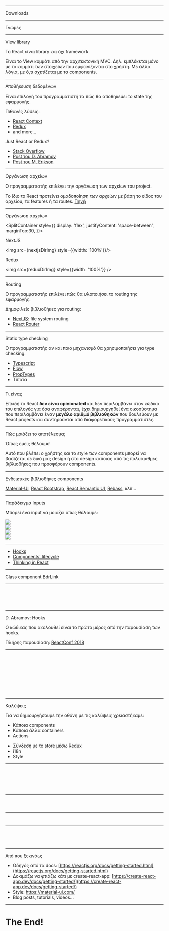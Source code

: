 





<Head>
  <title>React και BDR</title>
</Head>

<OpeningSlide
  title="Εισαγωγικές πληροφορίες για το React"
/>

<BackgroundBubbles />

---

<SlideHeadline sectionTitle='Τάσεις'>Downloads</SlideHeadline>


<Website resetStyles={true} title=' 🖥  NPM trends'>

<LargeImage src={downloadsImg} noShadow />
<Credit credit="React vs Vue vs Angular vs jQuery"
creditLink="https://www.npmtrends.com/react-vs-vue-vs-angular-vs-jquery" />

</Website>

---

<SlideHeadline sectionTitle='Τάσεις'>Γνώμες</SlideHeadline>

<Website resetStyles={true} title=' 🖥  Opinions 2019'>

<LargeImage src={usageImg} noShadow />
<Credit credit="State of JS 2019" creditLink="https://2019.stateofjs.com/front-end-frameworks/" />

</Website>

---

<SlideHeadline separateLine sectionTitle='Γιατί δεν είναι framework;'>View library</SlideHeadline>

Το React είναι library και όχι framework.

Είναι το View κομμάτι από την αρχιτεκτονική MVC. Δηλ. εμπλέκεται μόνο με το
κομμάτι των στοιχείων που εμφανίζονται στο χρήστη. Με άλλα λόγια, με ό,τι
σχετίζεται με τα components.

---

<SlideHeadline separateLine sectionTitle='Γιατί δεν είναι framework;'>Αποθήκευση δεδομένων</SlideHeadline>

Είναι επιλογή του προγραμματιστή το πώς θα αποθηκεύει το state της εφαρμογής.

<SplitContainer>

<Part percentageWidth='50%'>

Πιθανές λύσεις:
- [React Context](https://reactjs.org/docs/context.html)
- [Redux](https://redux.js.org/tutorials/essentials/part-1-overview-concepts)
- and more...

</Part>

<Part percentageWidth='50%'>

Just React or Redux?

- [Stack Overflow](https://stackoverflow.com/questions/49568073/react-context-vs-react-redux-when-should-i-use-each-one)
- [Post του D.
  Abramov](https://medium.com/@dan_abramov/you-might-not-need-redux-be46360cf367)
- [Post του M.
  Erikson](https://blog.isquaredsoftware.com/2018/03/redux-not-dead-yet/)

</Part>

</SplitContainer>

---

<SlideHeadline separateLine sectionTitle='Γιατί δεν είναι framework;'>Οργάνωση
αρχείων</SlideHeadline>

Ο προγραμματιστής επιλέγει την οργάνωση των αρχείων του project.

Το ίδιο το React προτείνει ομαδοποίηση των αρχείων με βάση το είδος του αρχείου,
τα features ή τα routes.  [Πηγή](https://reactjs.org/docs/faq-structure.html)

---

<SlideHeadline separateLine sectionTitle='Γιατί δεν είναι framework;'>Οργάνωση
αρχείων</SlideHeadline>

<SplitContainer style={{
  display: 'flex',
  justifyContent: 'space-between',
  marginTop:30,
}}>

<Part percentageWidth="45%">


NextJS

<img src={nextjsDirImg} style={{width: '100%'}}/>


</Part>

<Part percentageWidth="45%">

Redux

<img src={reduxDirImg}  style={{width: '100%'}} />


</Part>

</SplitContainer>

---

<SlideHeadline separateLine sectionTitle='Γιατί δεν είναι framework;'>Routing</SlideHeadline>

Ο προγραμματιστής επιλέγει πώς θα υλοποιήσει το routing της εφαρμογής.

Δημοφιλείς βιβλιοθήκες για routing:

- [NextJS](https://nextjs.org/): file system routing
- [React Router](https://reactrouter.com/web/guides/quick-start)

---

<SlideHeadline separateLine sectionTitle='Γιατί δεν είναι framework;'>Static
type checking</SlideHeadline>

Ο προγραμματιστής αν και ποιο μηχανισμό θα χρησιμοποιήσει για type checking.

- [Typescript](https://www.typescriptlang.org/)
- [Flow](https://flow.org/)
- [PropTypes](https://github.com/facebook/prop-types)
- Τίποτα

---

<SlideHeadline separateLine sectionTitle='React ecosystem'>Τι είναι;</SlideHeadline>

Επειδή το React **δεν είναι opinionated** και δεν περιλαμβάνει στον κώδικα του
επιλογές για όσα αναφέρονται, έχει δημιουργηθεί ένα οικοσύστημα που περιλαμβάνει
έναν **μεγάλο αριθμό βιβλιοθηκών** που δουλεύουν με React projects και συντηρούνται
από διαφορετικούς προγραμματιστές.

---

<SlideHeadline separateLine sectionTitle='React ecosystem'>Πώς μοιάζει το
αποτέλεσμα;</SlideHeadline>

Όπως εμείς θέλουμε!

Αυτό που βλέπει ο χρήστης και το style των components μπορεί να βασίζεται σε
δικό μας design ή στο design κάποιας από τις πολυάριθμες βιβλιοθήκες που
προσφέρουν components.

---

<SlideHeadline separateLine sectionTitle='React ecosystem'>Ενδεικτικές
βιβλιοθήκες components</SlideHeadline>

[Material-UI](https://material-ui.com/), [React
Bootstrap](https://react-bootstrap.github.io/), [React Semantic
UI](https://react.semantic-ui.com/elements/divider/),
[Rebass](https://rebassjs.org/), κλπ...

---

<SlideHeadline separateLine sectionTitle='React ecosystem'>Παράδειγμα Inputs</SlideHeadline>

Μπορεί ένα input να μοιάζει όπως θέλουμε:

<div style={{ width: '100%', display: 'flex', justifyContent: 'space-between',
flexWrap: 'wrap'}}>
<div style={{width: 300}}>
<img src={input1Img} style={{ width: '100%', margin: 6}}/>
</div>
<div style={{width: 600}}>
<img src={input4Img} style={{ width: '100%', margin: 6}}/>
<div style={{width: 300}}>
<img src={input2Img} style={{ width: '100%', margin: 6}}/>
</div>
<div style={{width: 300}}>
<img src={input3Img} style={{ width: '100%', margin: 6}}/>
</div>
</div>

</div>

---

<SlideHeadline separateLine sectionTitle='Σημαντικά για κατανόηση'></SlideHeadline>

- [Hooks](https://reactjs.org/docs/hooks-intro.html)
- [Components' lifecycle](https://reactjs.org/docs/state-and-lifecycle.html)
- [Thinking in React](https://reactjs.org/docs/thinking-in-react.html)

---

<SlideHeadline separateLine sectionTitle='Παραδείγματα με κώδικα'>Class
component BdrLink</SlideHeadline>

---

<CodeSlide>
<CodeSurferColumns>

<Step>

```jsx showNumbers file=./code_examples/BdrLink1.js
```
</Step>

<Step>

```jsx showNumbers 6,8,15,34 file=./code_examples/BdrLink1.1.js
```

</Step>

<Step>

```jsx showNumbers 13,21 file=./code_examples/BdrLink1.1.js
```

</Step>

<Step>

```jsx showNumbers 16,20,30:32 file=./code_examples/BdrLink1.1.js
```

</Step>

<Step>

```jsx showNumbers 1,7:11,13,20 file=./code_examples/BdrLink2.js
```

</Step>

</CodeSurferColumns>
</CodeSlide>

---

<SlideHeadline separateLine sectionTitle='Παραδείγματα με κώδικα'>D. Abramov:
Hooks</SlideHeadline>

Ο κώδικας που ακολουθεί είναι το πρώτο μέρος από την παρουσίαση των hooks.

Πλήρης παρουσίαση: [ReactConf 2018](https://www.youtube.com/watch?v=dpw9EHDh2bM&feature=youtu.be&t=1051&ab_channel=ReactConf)

---

<CodeSurferColumns>

<Step>

```jsx showNumbers file=./code_examples/greeting.class.1.3.js title="Before Hooks" subtitle="A class component with state"
```

```jsx showNumbers file=./code_examples/greeting.hooks.1.4.js title="After Hooks" subtitle="A function component with state"
```

</Step>

<Step>

```jsx showNumbers 4,5,15,19 file=./code_examples/greeting.class.1.3.js title="Before Hooks" subtitle="A class component with state"
```

```jsx showNumbers 4,7,11 file=./code_examples/greeting.hooks.1.4.js title="After Hooks" subtitle="A function component with state"
```

</Step>

<Step>

```jsx showNumbers 5,7:9,13 file=./code_examples/greeting.class.1.3.js title="Before Hooks" subtitle="state has to be an object"
```

```jsx showNumbers 5 file=./code_examples/greeting.hooks.1.4.js title="After Hooks" subtitle="state could be anything"
```

</Step>

<Step>

```jsx showNumbers 7:12,16,24 file=./code_examples/greeting.class.1.3.js title="Before Hooks" subtitle="we read and update the state using this.state and this.setState"
```

```jsx showNumbers 5,8,14[16:27] file=./code_examples/greeting.hooks.1.4.js title="After Hooks" subtitle="the state and the setter are just variables in the function"
```

</Step>

<Step subtitle="What is useState exactly? useState is a hook, a function provided by React that lets you hook into React features from your function components">

```jsx showNumbers 1[100],31[100] file=./code_examples/greeting.class.1.3.js title="Before Hooks"
```

```jsx showNumbers 1[1:7,15:40],5 file=./code_examples/greeting.hooks.1.4.js title="After Hooks"
```

</Step>

</CodeSurferColumns>

---

<SlideHeadline sectionTitle='Redux στο BDR'>Καλύψεις</SlideHeadline>

Για να δημιουργήσουμε την οθόνη με τις καλύψεις χρειαστήκαμε:

<SplitContainer>

<Part percentageWidth='50%'>

- Κάποια components
- Κάποια άλλα containers
- Actions

</Part>

<Part percentageWidth='50%'>

- Σύνδεση με το store μέσω Redux
- i18n
- Style

</Part>

</SplitContainer>

---

<CodeSurferColumns>

<Step>

```jsx showNumbers file=./code_examples/Coverages_container.1.1.js
```

</Step>

<Step>

```jsx showNumbers 2,5,7,11,15,41 file=./code_examples/Coverages_container.1.1.js
```

</Step>

<Step>

```jsx showNumbers 21:35 file=./code_examples/Coverages_container.1.1.js
```

</Step>

<Step>

```jsx showNumbers 7:11,23:34 file=./code_examples/Coverages_container.1.2.js
```

</Step>

<Step>

```jsx showNumbers 8,26 file=./code_examples/Coverages_container.1.2.js
```

</Step>

<Step>

```jsx showNumbers 10,31 file=./code_examples/Coverages_container.1.2.js
```

</Step>

</CodeSurferColumns>

---

<CodeSurferColumns>

<Step>

```jsx showNumbers 10:58 file=./code_examples/actions_common.1.1.js
```

</Step>

<Step>

```jsx showNumbers 21:23 file=./code_examples/actions_common.1.1.js
```

</Step>

<Step>

```jsx showNumbers 3:8 file=./code_examples/actions_common.1.1.js
```

</Step>
</CodeSurferColumns>

---

<CodeSurferColumns>

<Step>

```jsx showNumbers 28:56 file=./code_examples/coverages_reducer.1.1.js
```

</Step>

<Step>

```jsx showNumbers 10:20,28 file=./code_examples/coverages_reducer.1.1.js
```

</Step>

</CodeSurferColumns>

---

<CodeSurferColumns>

<Step>

```jsx showNumbers 19,21,23 file=./code_examples/combine_reducers.1.1.js
```

```jsx showNumbers 24:26 file=./code_examples/Coverages_container.1.2.js
```

</Step>

<Step>

```jsx showNumbers file=./code_examples/combine_reducers.1.1.js
```

```jsx showNumbers 8,23:27 file=./code_examples/Coverages_container.1.2.js
```

</Step>

</CodeSurferColumns>

---

<SlideHeadline sectionTitle='Προτάσεις'>Από που ξεκινάω;</SlideHeadline>

- Οδηγός από τα docs: [https://reactjs.org/docs/getting-started.html](https://reactjs.org/docs/getting-started.html)
- Δοκιμάζω να φτιάξω κάτι με create-react-app: [https://create-react-app.dev/docs/getting-started/](https://create-react-app.dev/docs/getting-started/)
- Style: https://material-ui.com/
- Blog posts, tutorials, videos...

---

<div style={{display: 'flex', alignItems: 'center', justifyContent: 'center',
alignText: 'center', flex: 1, width: '100%'}}>

# The End!

</div>
